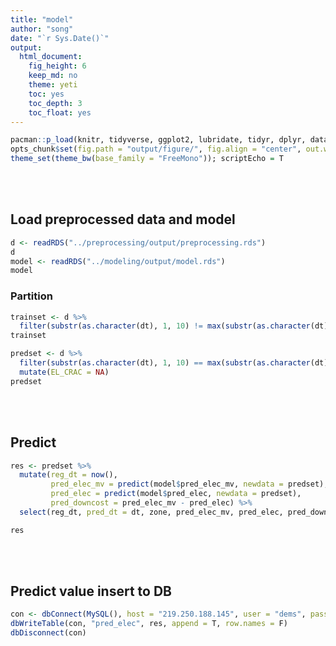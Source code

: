 ```yaml
---
title: "model"
author: "song"
date: "`r Sys.Date()`"
output:
  html_document:
    fig_height: 6
    keep_md: no
    theme: yeti
    toc: yes
    toc_depth: 3
    toc_float: yes
---
```


```r
pacman::p_load(knitr, tidyverse, ggplot2, lubridate, tidyr, dplyr, data.table, caret, zoo, RMySQL)
opts_chunk$set(fig.path = "output/figure/", fig.align = "center", out.width = "85%", warning = F, message = F)
theme_set(theme_bw(base_family = "FreeMono")); scriptEcho = T
```

<br><br>

## Load preprocessed data and model

```r
d <- readRDS("../preprocessing/output/preprocessing.rds")
d
model <- readRDS("../modeling/output/model.rds")
model
```

### Partition

```r
trainset <- d %>% 
  filter(substr(as.character(dt), 1, 10) != max(substr(as.character(dt), 1, 10)))
trainset

predset <- d %>% 
  filter(substr(as.character(dt), 1, 10) == max(substr(as.character(dt), 1, 10))) %>% 
  mutate(EL_CRAC = NA)
predset
```

<br><br>

## Predict

```r
res <- predset %>% 
  mutate(reg_dt = now(), 
         pred_elec_mv = predict(model$pred_elec_mv, newdata = predset),
         pred_elec = predict(model$pred_elec, newdata = predset),
         pred_downcost = pred_elec_mv - pred_elec) %>%
  select(reg_dt, pred_dt = dt, zone, pred_elec_mv, pred_elec, pred_downcost)

res
```

<br><br>

## Predict value insert to DB

```r
con <- dbConnect(MySQL(), host = "219.250.188.145", user = "dems", password = "dems123#", dbname = "demsdb")
dbWriteTable(con, "pred_elec", res, append = T, row.names = F)
dbDisconnect(con)
```